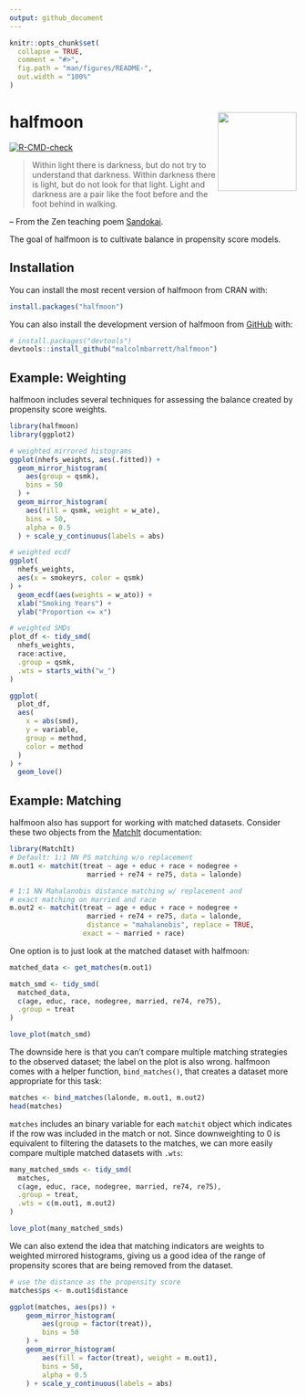 ```yaml
---
output: github_document
---
```


<!-- README.md is generated from README.Rmd. Please edit that file -->

```r
knitr::opts_chunk$set(
  collapse = TRUE,
  comment = "#>",
  fig.path = "man/figures/README-",
  out.width = "100%"
)
```

# halfmoon <img src="man/figures/logo.png" align="right" height="138" />

<!-- badges: start -->
[![R-CMD-check](https://github.com/r-causal/halfmoon/actions/workflows/R-CMD-check.yaml/badge.svg)](https://github.com/r-causal/halfmoon/actions/workflows/R-CMD-check.yaml)
<!-- badges: end -->

> Within light there is darkness,
but do not try to understand that darkness.
Within darkness there is light,
but do not look for that light.
Light and darkness are a pair
like the foot before and the foot behind in walking.

-- From the Zen teaching poem [Sandokai](https://en.wikipedia.org/wiki/Sandokai).

The goal of halfmoon is to cultivate balance in propensity score models.

## Installation

You can install the most recent version of halfmoon from CRAN with:

``` r
install.packages("halfmoon")
```

You can also install the development version of halfmoon from [GitHub](https://github.com/) with:

``` r
# install.packages("devtools")
devtools::install_github("malcolmbarrett/halfmoon")
```

## Example: Weighting

halfmoon includes several techniques for assessing the balance created by propensity score weights.

```r
library(halfmoon)
library(ggplot2)

# weighted mirrored histograms
ggplot(nhefs_weights, aes(.fitted)) +
  geom_mirror_histogram(
    aes(group = qsmk),
    bins = 50
  ) +
  geom_mirror_histogram(
    aes(fill = qsmk, weight = w_ate),
    bins = 50,
    alpha = 0.5
  ) + scale_y_continuous(labels = abs)

# weighted ecdf
ggplot(
  nhefs_weights,
  aes(x = smokeyrs, color = qsmk)
) +
  geom_ecdf(aes(weights = w_ato)) +
  xlab("Smoking Years") +
  ylab("Proportion <= x")

# weighted SMDs
plot_df <- tidy_smd(
  nhefs_weights,
  race:active,
  .group = qsmk,
  .wts = starts_with("w_")
)

ggplot(
  plot_df,
  aes(
    x = abs(smd),
    y = variable,
    group = method,
    color = method
  )
) +
  geom_love()
```

## Example: Matching

halfmoon also has support for working with matched datasets. Consider these two objects from the [MatchIt](https://github.com/kosukeimai/MatchIt) documentation:

```r
library(MatchIt)
# Default: 1:1 NN PS matching w/o replacement
m.out1 <- matchit(treat ~ age + educ + race + nodegree +
                   married + re74 + re75, data = lalonde)

# 1:1 NN Mahalanobis distance matching w/ replacement and
# exact matching on married and race
m.out2 <- matchit(treat ~ age + educ + race + nodegree +
                   married + re74 + re75, data = lalonde,
                   distance = "mahalanobis", replace = TRUE,
                  exact = ~ married + race)
```

One option is to just look at the matched dataset with halfmoon:

```r
matched_data <- get_matches(m.out1)

match_smd <- tidy_smd(
  matched_data,
  c(age, educ, race, nodegree, married, re74, re75), 
  .group = treat
)

love_plot(match_smd)
```

The downside here is that you can't compare multiple matching strategies to the observed dataset; the label on the plot is also wrong. halfmoon comes with a helper function, `bind_matches()`, that creates a dataset more appropriate for this task:

```r
matches <- bind_matches(lalonde, m.out1, m.out2)
head(matches)
```

`matches` includes an binary variable for each `matchit` object which indicates if the row was included in the match or not. Since downweighting to 0 is equivalent to filtering the datasets to the matches, we can more easily compare multiple matched datasets with `.wts`:

```r
many_matched_smds <- tidy_smd(
  matches,
  c(age, educ, race, nodegree, married, re74, re75), 
  .group = treat, 
  .wts = c(m.out1, m.out2)
) 

love_plot(many_matched_smds)
```

We can also extend the idea that matching indicators are weights to weighted mirrored histograms, giving us a good idea of the range of propensity scores that are being removed from the dataset.

```r
# use the distance as the propensity score
matches$ps <- m.out1$distance

ggplot(matches, aes(ps)) +
    geom_mirror_histogram(
        aes(group = factor(treat)),
        bins = 50
    ) +
    geom_mirror_histogram(
        aes(fill = factor(treat), weight = m.out1),
        bins = 50,
        alpha = 0.5
    ) + scale_y_continuous(labels = abs)
```


